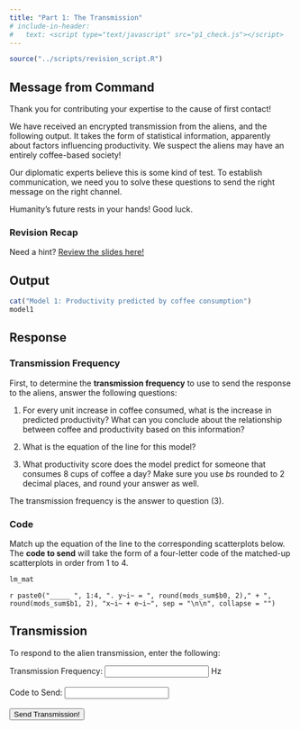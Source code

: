 ```yaml
---
title: "Part 1: The Transmission"
# include-in-header: 
#   text: <script type="text/javascript" src="p1_check.js"></script>
---
```


```r
source("../scripts/revision_script.R")
```

```{=html}
<script>
var correctAnswer1 = 69.42;
var correctAnswer2 = "BDAC";

function checkAnswers() {
    var answer1 = parseFloat(document.getElementById("answer1").value); // Convert input to number
    var answer2 = document.getElementById("answer2").value;
    
    if (answer1 === correctAnswer1 && answer2 === correctAnswer2) {
        // Link to another page
        window.location.href="https://and-rev.netlify.app/opt3/bww3";
    } else {
        // Show error message
        alert('No response. Check calculations and try again.');
    }
}
</script>
```
::: callout-tip
## Message from Command

Thank you for contributing your expertise to the cause of first contact!

We have received an encrypted transmission from the aliens, and the following output. It takes the form of statistical information, apparently about factors influencing productivity. We suspect the aliens may have an entirely coffee-based society!

Our diplomatic experts believe this is some kind of test. To establish communication, we need you to solve these questions to send the right message on the right channel.

Humanity's future rests in your hands! Good luck.
:::

### Revision Recap

Need a hint? [Review the slides here!](https://docs.google.com/presentation/d/11RdaC-vg1TZgoLgenjkgaNJ0pZ4j4h1qUmxxmZPmWgM/edit?usp=sharing)

## Output

```r
cat("Model 1: Productivity predicted by coffee consumption")
model1
```

## Response

### Transmission Frequency

First, to determine the **transmission frequency** to use to send the response to the aliens, answer the following questions:

1.  For every unit increase in coffee consumed, what is the increase in predicted productivity? What can you conclude about the relationship between coffee and productivity based on this information?

2.  What is the equation of the line for this model?

3.  What productivity score does the model predict for someone that consumes 8 cups of coffee a day? Make sure you use *b*s rounded to 2 decimal places, and round your answer as well.

The transmission frequency is the answer to question (3).

### Code

Match up the equation of the line to the corresponding scatterplots below. The **code to send** will take the form of a four-letter code of the matched-up scatterplots in order from 1 to 4.

```r
lm_mat
```

`r paste0("_____ ", 1:4, ". y~i~ = ", round(mods_sum$b0, 2)," + ", round(mods_sum$b1, 2), "x~i~ + e~i~", sep = "\n\n", collapse = "")`

## Transmission

To respond to the alien transmission, enter the following:

<label for="answer1">Transmission Frequency:</label> <input type="text" id="answer1" style="color: grey;"> Hz <br><br> <label for="answer2">Code to Send:</label> <input type="text" id="answer2" style="color: grey;"> <br><br> <button onclick="checkAnswers()" class="button">Send Transmission!</button>
